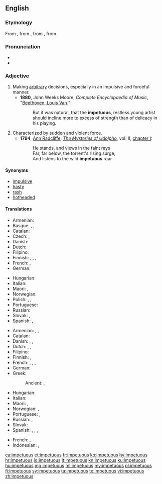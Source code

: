 {{was wotd|2009|December|29}}
==English==

===Etymology===
From {{etyl|enm|en}}, from {{etyl|fro|en}} {{term|impetueux|lang=fro}}, from {{etyl|LL.|en}} {{m|la|impetuōsus||violent}}, from {{etyl|la|en}} {{term|impetus||attack||violence|lang=la}}.

===Pronunciation===
* {{IPA|/imˈpɛtʃuəs/|lang=en}}
* {{audio|En-us-impetuous.ogg|Audio (US)}}

===Adjective===
{{en-adj}}

# Making [[arbitrary]] decisions, especially in an impulsive and forceful manner.
#* '''1880''', John Weeks Moore, ''Complete Encyclopaedia of Music'', "[[s:Complete Encyclopaedia of Music/B/Beethoven, Louis Van|Beethoven, Louis Van ]]":
#*: But it was natural, that the '''impetuous''', restless young artist should incline more to excess of strength than of delicacy in his playing.
# Characterized by sudden and violent force.
#* '''1794''', [[w:Ann Radcliffe|Ann Radcliffe]], ''[[w:The Mysteries of Udolpho|The Mysteries of Udolpho]]'', vol. II, [[s:The Mysteries of Udolpho/Volume II/Chapter I|chapter I]]:
#*: He stands, and views in the faint rays<br>Far, far below, the torrent's rising surge,<br>And listens to the wild '''impetuous''' roar

====Synonyms====
* [[impulsive]]
* [[hasty]]
* [[rash]]
* [[hotheaded]]

====Translations====
{{trans-top|describing one who makes arbitrary decisions}}
* Armenian: {{t|hy|իմպուլսիվ|tr=impulsiv}}
* Basque: {{t|eu|odolbero}}, {{t|eu|oldartsu}}, {{t|eu|oldar handiko}}
* Catalan: {{t|ca|impetuós}}
* Czech: {{t|cs|unáhlený|m}}, {{t+|cs|zbrklý|m}}
* Danish: {{t|da|impulsiv}}
* Dutch: {{t+|nl|impulsief}}
* Filipino: {{t+|tl|mapusok}}
* Finnish: {{t|fi|kiivas}}, {{t+|fi|kiihkeä}}, {{t+|fi|raju}}, {{t+|fi|äkkipikainen}}
* French: {{t+|fr|impulsif}}, {{t+|fr|irréfléchi}}
* German: {{t+|de|ungestüm}}
{{trans-mid}}
* Hungarian: {{t+|hu|hirtelen}}
* Italian: {{t+|it|impulsivo}}
* Maori: {{t|mi|takahorohoro}}, {{t|mi|manawarere}}
* Norwegian: {{t|no|impulsstyrt}}
* Polish: {{t|pl|zapalczywy|m}}, {{t+|pl|impulsywny|m}}, {{t+|pl|porywczy|m}}
* Portuguese: {{t+|pt|impetuoso}}
* Russian: {{t+|ru|поспешный|m}}
* Slovak: {{t|sk|zbrklý}}, {{t|sk|impulzívny}}
* Spanish: {{t+|es|impulsivo}}, {{t+|es|irreflexivo}}
{{trans-bottom}}

{{trans-top|characterized by sudden and violent force}}
* Armenian: {{t|hy|բուռն|tr=buṙn}}, {{t|hy|սրընթաց|tr=srëntac’}}, {{t|hy|պոռթկուն|tr=poṙt’kun}}
* Catalan: {{t|ca|impetuós}}
* Danish: {{t|da|opfarende}}, {{t|da|heftig}}, {{t|da|fremfusende}}
* Dutch: {{t+|nl|onstuimig}}, {{t+|nl|bruusk}}, {{t+|nl|gewelddadig}}
* Filipino: {{t+|tl|mapusok}}
* Finnish: {{t+|fi|raju}}, {{t+|fi|kiihkeä}}
* French: {{t+|fr|impétueux}}, {{t+|fr|brutal}}, {{t+|fr|brusque}}, {{t+|fr|violent}}
* German: {{t+|de|ungestüm}}
* Greek:
*: Ancient: {{t|grc|θούριος|sc=polytonic}}, {{t|grc|θοῦρος|sc=polytonic}}
{{trans-mid}}
* Hungarian: {{t+|hu|indulatos}}
* Italian: {{t+|it|irruente}}
* Maori: {{t|mi|totoa}}, {{t|mi|taikaha}}
* Norwegian: {{t|no|oppfarende}}, {{t|no|fremfusende}}
* Portuguese: {{t+|pt|impetuoso}}, {{t+|pt|brusco}}
* Russian: {{t+|ru|порывистый}}, {{t+|ru|стремительный}}
* Slovak: {{t|sk|prudký}}
* Spanish: {{t+|es|impetuoso}}, {{t+|es|brutal}}, {{t|es|brusco}}, {{t+|es|violento}}
{{trans-bottom}}

{{checktrans-top}}
* French: {{t+check|fr|impétueux}}, {{t+check|fr|brusque}}
* Indonesian: {{t-check|id|tanpa pikir panjang}}, {{t+check|id|sembrono}}
{{trans-mid}}
{{trans-bottom}}

[[ca:impetuous]]
[[et:impetuous]]
[[fr:impetuous]]
[[ko:impetuous]]
[[hy:impetuous]]
[[hr:impetuous]]
[[io:impetuous]]
[[it:impetuous]]
[[kn:impetuous]]
[[ku:impetuous]]
[[hu:impetuous]]
[[mg:impetuous]]
[[ml:impetuous]]
[[my:impetuous]]
[[pl:impetuous]]
[[fi:impetuous]]
[[sv:impetuous]]
[[ta:impetuous]]
[[te:impetuous]]
[[vi:impetuous]]
[[zh:impetuous]]